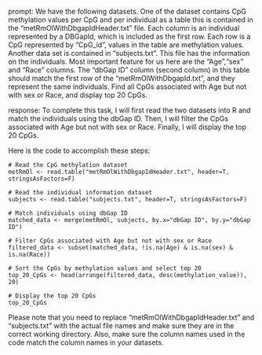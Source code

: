 prompt:
We have the following datasets. One of the dataset contains CpG methylation values per CpG and per individual as a table this is contained in the “metRmOlWithDbgapIdHeader.txt” file. Each column is an individual represented by a DBGapId, which is included as the first row. Each row is a CpG represented by "CpG_id", values in the table are methylation values. Another data set is contained in “subjects.txt”. This file has the information on the individuals. Most important feature for us here are the "Age","sex" and "Race" columns. The "dbGap ID" column (second column) in this table should match the first row of the "metRmOlWithDbgapId.txt", and they represent the same individuals. Find all CpGs associated with Age but not with sex or Race, and display top 20 CpGs.

response:
To complete this task, I will first read the two datasets into R and match the individuals using the dbGap ID. Then, I will filter the CpGs associated with Age but not with sex or Race. Finally, I will display the top 20 CpGs.

Here is the code to accomplish these steps:

```
# Read the CpG methylation dataset
metRmOl <- read.table("metRmOlWithDbgapIdHeader.txt", header=T, stringsAsFactors=F)

# Read the individual information dataset
subjects <- read.table("subjects.txt", header=T, stringsAsFactors=F)

# Match individuals using dbGap ID
matched_data <- merge(metRmOl, subjects, by.x="dbGap ID", by.y="dbGap ID")

# Filter CpGs associated with Age but not with sex or Race
filtered_data <- subset(matched_data, !is.na(Age) & is.na(sex) & is.na(Race))

# Sort the CpGs by methylation values and select top 20
top_20_CpGs <- head(arrange(filtered_data, desc(methylation_value)), 20)

# Display the top 20 CpGs
top_20_CpGs
```

Please note that you need to replace "metRmOlWithDbgapIdHeader.txt" and "subjects.txt" with the actual file names and make sure they are in the correct working directory. Also, make sure the column names used in the code match the column names in your datasets.
